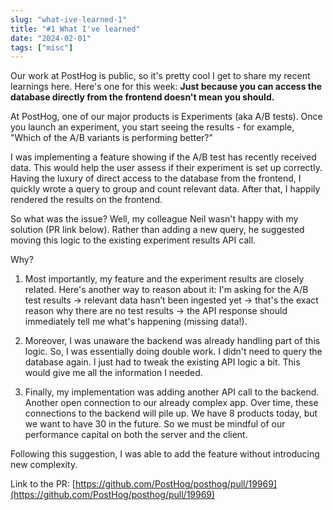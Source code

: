 ```yaml
---
slug: "what-ive-learned-1"
title: "#1 What I've learned"
date: "2024-02-01"
tags: ["misc"]
---
```


Our work at PostHog is public, so it's pretty cool I get to share my recent learnings here. Here's one for this week: **Just because you can access the database directly from the frontend doesn't mean you should.**

At PostHog, one of our major products is Experiments (aka A/B tests). Once you launch an experiment, you start seeing the results - for example, "Which of the A/B variants is performing better?"

I was implementing a feature showing if the A/B test has recently received data. This would help the user assess if their experiment is set up correctly. Having the luxury of direct access to the database from the frontend, I quickly wrote a query to group and count relevant data. After that, I happily rendered the results on the frontend.

So what was the issue? Well, my colleague Neil wasn't happy with my solution (PR link below). Rather than adding a new query, he suggested moving this logic to the existing experiment results API call.

Why?

1. Most importantly, my feature and the experiment results are closely related. Here's another way to reason about it: I'm asking for the A/B test results -> relevant data hasn’t been ingested yet -> that's the exact reason why there are no test results -> the API response should immediately tell me what's happening (missing data!).

2. Moreover, I was unaware the backend was already handling part of this logic. So, I was essentially doing double work. I didn't need to query the database again. I just had to tweak the existing API logic a bit. This would give me all the information I needed.

3. Finally, my implementation was adding another API call to the backend. Another open connection to our already complex app. Over time, these connections to the backend will pile up. We have 8 products today, but we want to have 30 in the future. So we must be mindful of our performance capital on both the server and the client.

Following this suggestion, I was able to add the feature without introducing new complexity.

Link to the PR: [https://github.com/PostHog/posthog/pull/19969](https://github.com/PostHog/posthog/pull/19969)
